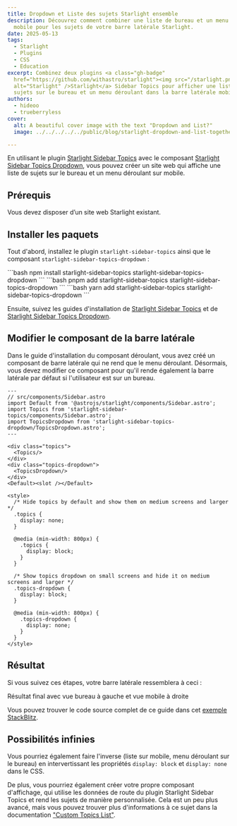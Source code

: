 ```yaml
---
title: Dropdown et Liste des sujets Starlight ensemble
description: Découvrez comment combiner une liste de bureau et un menu déroulant
  mobile pour les sujets de votre barre latérale Starlight.
date: 2025-05-13
tags:
  - Starlight
  - Plugins
  - CSS
  - Education
excerpt: Combinez deux plugins <a class="gh-badge"
  href="https://github.com/withastro/starlight"><img src="/starlight.png"
  alt="Starlight" />Starlight</a> Sidebar Topics pour afficher une liste de
  sujets sur le bureau et un menu déroulant dans la barre latérale mobile.
authors:
  - hideoo
  - trueberryless
cover:
  alt: A beautiful cover image with the text "Dropdown and List?"
  image: ../../../../../public/blog/starlight-dropdown-and-list-together.png

---
```



En utilisant le plugin [Starlight Sidebar Topics](https://github.com/hideoo/starlight-sidebar-topics) avec le composant [Starlight Sidebar Topics Dropdown](https://github.com/trueberryless-org/starlight-sidebar-topics-dropdown), vous pouvez créer un site web qui affiche une liste de sujets sur le bureau et un menu déroulant sur mobile.

## Prérequis

Vous devez disposer d’un site web Starlight existant.

## Installer les paquets

Tout d'abord, installez le plugin `starlight-sidebar-topics` ainsi que le composant `starlight-sidebar-topics-dropdown` :

<Tabs syncKey="pkg">
  <TabItem label="npm">
    ```bash
    npm install starlight-sidebar-topics starlight-sidebar-topics-dropdown
    ```
  </TabItem>

  <TabItem label="pnpm">
    ```bash
    pnpm add starlight-sidebar-topics starlight-sidebar-topics-dropdown
    ```
  </TabItem>

  <TabItem label="Yarn">
    ```bash
    yarn add starlight-sidebar-topics starlight-sidebar-topics-dropdown
    ```
  </TabItem>
</Tabs>

Ensuite, suivez les guides d'installation de [Starlight Sidebar Topics](https://starlight-sidebar-topics.trueberryless.org/docs/getting-started/#installation) et de [Starlight Sidebar Topics Dropdown](https://starlight-sidebar-topics-dropdown.trueberryless.org/docs/getting-started/#installation).

## Modifier le composant de la barre latérale

Dans le guide d'installation du composant déroulant, vous avez créé un composant de barre latérale qui ne rend que le menu déroulant. Désormais, vous devez modifier ce composant pour qu'il rende également la barre latérale par défaut si l'utilisateur est sur un bureau.

```astro
---
// src/components/Sidebar.astro
import Default from '@astrojs/starlight/components/Sidebar.astro';
import Topics from 'starlight-sidebar-topics/components/Sidebar.astro';
import TopicsDropdown from 'starlight-sidebar-topics-dropdown/TopicsDropdown.astro';
---

<div class="topics">
  <Topics/>
</div>
<div class="topics-dropdown">
  <TopicsDropdown/>
</div>
<Default><slot /></Default>

<style>
  /* Hide topics by default and show them on medium screens and larger */
  .topics {
    display: none;
  }

  @media (min-width: 800px) {
    .topics {
      display: block;
    }
  }

  /* Show topics dropdown on small screens and hide it on medium screens and larger */
  .topics-dropdown {
    display: block;
  }

  @media (min-width: 800px) {
    .topics-dropdown {
      display: none;
    }
  }
</style>
```

## Résultat

Si vous suivez ces étapes, votre barre latérale ressemblera à ceci :

Résultat final avec vue bureau à gauche et vue mobile à droite

Vous pouvez trouver le code source complet de ce guide dans cet [exemple StackBlitz](https://stackblitz.com/edit/withastro-starlight-qgraahmp?file=astro.config.mjs).

## Possibilités infinies

Vous pourriez également faire l'inverse (liste sur mobile, menu déroulant sur le bureau) en intervertissant les propriétés `display: block` et `display: none` dans le CSS.

De plus, vous pourriez également créer votre propre composant d'affichage, qui utilise les données de route du plugin Starlight Sidebar Topics et rend les sujets de manière personnalisée. Cela est un peu plus avancé, mais vous pouvez trouver plus d'informations à ce sujet dans la documentation ["Custom Topics List"](https://starlight-sidebar-topics.trueberryless.org/docs/guides/custom-topic-list/).

